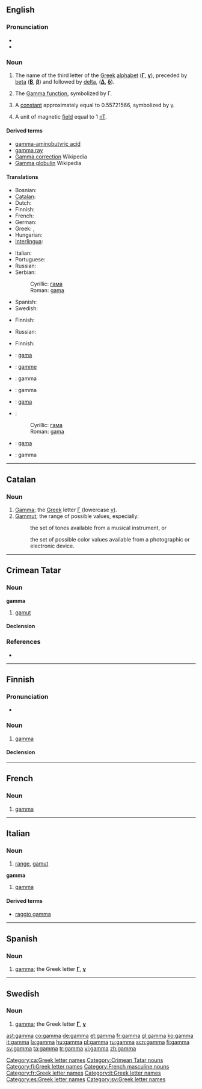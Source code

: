 {{letter_disp2|beta|[[image:Greek_uc_gamma.png|33px]][[image:Greek_lc_gamma.png|28px]] |delta|γάμα|Γ|γ}}
==English==

===Pronunciation===
* {{IPA|/gæmə/}}
* {{rhymes|æmə}}

===Noun===
{{en-noun}}

# The name of the third letter of the [[Greek]] [[alphabet]] ('''[[Γ]]''', '''[[γ]]'''), preceded by [[beta]] ('''[[Β]]''', '''[[β]]''') and followed by [[delta]], ('''[[Δ]]''', '''[[δ]]''').
# {{context|mathematics}} The [[w:Gamma function|Gamma function]], symbolized by Γ.
# {{context|mathematics}} A [[constant]] approximately equal to 0.55721566, symbolized by γ.
# {{context|physics}} A unit of magnetic [[field]] equal to 1 [[nT]].

====Derived terms====
* [[gamma-aminobutyric acid]]
* [[gamma ray]]
* [[w:Gamma correction|Gamma correction]] Wikipedia
* [[w:Gamma globulin|Gamma globulin]] Wikipedia

====Translations====
{{trans-top|the name of the third letter of the Greek alphabet}}
* Bosnian: {{t-|bs|gama}}
* [[Catalan]]: {{t-|ca|gamma|f}}
* Dutch: {{t-|nl|gamma|m|f}}
* Finnish: {{t+|fi|gamma}}
* French: {{t+|fr|gamme|f}}
* German: {{t+|de|Gamma|n}}
* Greek: {{t+|el|γάμμα|f|tr=gámma}}, {{t+|el|γάμα|f|tr=gáma}}
* Hungarian: {{t+|hu|gamma}}
* [[Interlingua]]: {{t-|ia|gamma|xs=Interlingua}}
{{trans-mid}}
* Italian: {{t+|it|gamma}}
* Portuguese: {{t-|pt|gama|m}}
* Russian: {{t|ru|гамма|f|tr=gámma}}
* Serbian:
*: Cyrillic: [[гама]]
*: Roman: [[gama]]
* Spanish: {{t-|es|gamma|f}}
* Swedish: {{t+|sv|gamma}}
{{trans-bottom}}

{{trans-top|the Gamma function}}
* Finnish: {{t-|fi|gammafunktio}}
{{trans-mid}}
* Russian: {{t|ru|гамма-функция|f|tr=gámma-fúnkcija}}
{{trans-bottom}}

{{trans-top|a constant}}
* Finnish: {{t+|fi|gamma}}
{{trans-mid}}
{{trans-bottom}}

{{trans-top|a unit of magnetic field}}
{{trans-mid}}
{{trans-bottom}}

{{checktrans-top}}
* {{ttbc|Bosnian}}: [[gama]]
* {{ttbc|French}}: [[gamme]] {{f}}
* {{ttbc|Interlingua}}: gamma
* {{ttbc|Italian}}: gamma
* {{ttbc|Portuguese}}: [[gama]] {{m}}
{{checktrans-mid}}
* {{ttbc|Serbian}}:
*: Cyrillic: [[гама]]
*: Roman: [[gama]]
* {{ttbc|Spanish}}: [[gama]] {{f}}
* {{ttbc|Swedish}}: gamma
{{checktrans-bottom}}

{{anagrams:en/aagmm}}
----

==Catalan==

===Noun===
{{ca-noun|f|gammes}}
# [[#English|Gamma]]; the [[Appendix:Greek script|Greek]] letter [[Γ]] (lowercase [[γ]]).
# [[gamut|Gammut]]; the range of possible values, especially:
#: {{music|lang=ca}} the set of tones available from a musical instrument, or
#: {{color|lang=ca}} the set of possible color values available from a photographic or electronic device.

[[Category:ca:Greek letter names]]

----

==Crimean Tatar==

===Noun===
'''gamma'''

# [[gamut]]

====Declension====
{{crh-latin-noun|nıñ|ğa|nı|da|dan}}

===References===
* {{R:Useinov-Mireev 2002}}

[[Category:Crimean Tatar nouns]]

----

==Finnish==
{{enum|beeta|delta|Greek letter|Γγ|lang=fi}}
{{wikipedia|lang=fi}}
{{Finnish index|g}}

===Pronunciation===
* {{hyphenation|gam|ma}}

===Noun===
{{fi-noun|gamm|type=kala}}

# [[#English|gamma]]

====Declension====
{{fi-decl-kala|gamm}}

[[Category:fi:Greek letter names]]

----

==French==

===Noun===
{{infl|fr|noun}} {{m|inv}}

# [[#English|gamma]] {{gloss|Greek letter}}

[[Category:French masculine nouns]]
[[Category:fr:Greek letter names]]

----

==Italian==

===Noun===
{{it-noun|gamm|f|a|e}} 

# [[range]], [[gamut]]

'''gamma''' {{m|f|inv}}
# [[#English|gamma]]

====Derived terms====
* [[raggio gamma]]

[[Category:it:Greek letter names]]

----

==Spanish==

===Noun===
{{es-noun-f}}

# [[gamma]]; the Greek letter '''[[Γ]]''', '''[[γ]]'''

[[Category:es:Greek letter names]]

----

==Swedish==

===Noun===
{{infl|sv|noun|g=n}}
{{attention|sv}}

# [[#English|gamma]]; the Greek letter '''[[Γ]]''', '''[[γ]]'''

[[Category:sv:Greek letter names]]

[[ast:gamma]]
[[co:gamma]]
[[de:gamma]]
[[et:gamma]]
[[fr:gamma]]
[[gl:gamma]]
[[ko:gamma]]
[[it:gamma]]
[[la:gamma]]
[[hu:gamma]]
[[pl:gamma]]
[[ru:gamma]]
[[scn:gamma]]
[[fi:gamma]]
[[sv:gamma]]
[[ta:gamma]]
[[tr:gamma]]
[[vi:gamma]]
[[zh:gamma]]